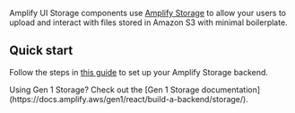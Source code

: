 
Amplify UI Storage components use [Amplify Storage](https://docs.amplify.aws/react/build-a-backend/storage/) to allow your users to upload and interact with files stored in Amazon S3 with minimal boilerplate.

## Quick start

Follow the steps in [this guide](https://docs.amplify.aws/react/build-a-backend/storage/) to set up your Amplify Storage backend.

<Alert role="none" variation="info" heading="Gen 1 Storage">
  Using Gen 1 Storage? Check out the [Gen 1 Storage documentation](https://docs.amplify.aws/gen1/react/build-a-backend/storage/).
</Alert>